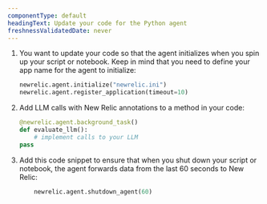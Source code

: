 ```yaml
---
componentType: default
headingText: Update your code for the Python agent
freshnessValidatedDate: never
---
```


1. You want to update your code so that the agent initializes when you spin up your script or notebook. Keep in mind that you need to define your app name for the agent to initialize:

   ```py
   newrelic.agent.initialize("newrelic.ini")
   newrelic.agent.register_application(timeout=10)
   ```

2. Add LLM calls with New Relic annotations to a method in your code:

   ```py
   @newrelic.agent.background_task()
   def evaluate_llm():
       # implement calls to your LLM
   pass
   ```

3. Add this code snippet to ensure that when you shut down your script or notebook, the agent forwards data from the last 60 seconds to New Relic:

   ```py
       newrelic.agent.shutdown_agent(60)
   ```
